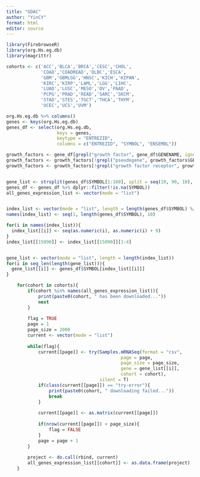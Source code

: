 ```yaml
---
title: "GDAC"
author: "YinCY"
format: html
editor: source
---
```



```r
library(FirebrowseR)
library(org.Hs.eg.db)
library(magrittr)

cohorts <- c('ACC','BLCA','BRCA','CESC','CHOL',
             'COAD','COADREAD','DLBC','ESCA',
             'GBM','GBMLGG','HNSC','KICH','KIPAN',
             'KIRC','KIRP','LAML','LGG','LIHC',
             'LUAD','LUSC','MESO','OV','PAAD',
             'PCPG','PRAD','READ','SARC','SKCM',
             'STAD','STES','TGCT','THCA','THYM',
             'UCEC','UCS','UVM')

org.Hs.eg.db %>% columns()
genes <- keys(org.Hs.eg.db)
genes_df <- select(org.Hs.eg.db, 
                   keys = genes, 
                   keytype = "ENTREZID", 
                   columns = c("ENTREZID", "SYMBOL", "ENSEMBL"))

growth_factors <- gene_df[grepl("growth factor", gene_df$GENENAME, ignore.case = T), ]
growth_factors <- growth_factors[!grepl("pseudogene", growth_factors$GENENAME, ignore.case = T), ]
growth_factors <- growth_factors[!grepl("growth factor receptor", growth_factors$GENENAME, ignore.case = T), ]


gene_list <- strsplit(genes_df$SYMBOL[1:100], split = seq(10, 90, 10), fixed = T)
genes_df <- genes_df %>% dplyr::filter(!is.na(SYMBOL))
all_genes_expression_list <- vector(mode = "list")


index_list <- vector(mode = "list", length = length(genes_df$SYMBOL) %/% 10 + 1)
names(index_list) <- seq(1, length(genes_df$SYMBOL), 10)

for(i in names(index_list)){
  index_list[[i]] <- seq(as.numeric(i), as.numeric(i) + 9)
}
index_list[[15090]] <- index_list[[15090]][1:4]


gene_list <- vector(mode = "list", length = length(index_list))
for(i in seq_len(length(gene_list))){
  gene_list[[i]] <- genes_df$SYMBOL[index_list[[i]]]
}
```


```r
    for(cohort in cohorts){
        if(cohort %in% names(all_genes_expression_list)){
            print(paste0(cohort, " has been downloaded..."))
            next
        }
        
        flag = TRUE
        page = 1
        page_size = 2000
        current <- vector(mode = "list")
        
        while(flag){
            current[[page]] <- try(Samples.mRNASeq(format = "csv",
                                           page = page, 
                                           page_size = page_size,
                                           gene = gene_list[[i]], 
                                           cohort = cohort), 
                                   silent = T)
            if(class(current[[page]]) == "try-error"){
                print(paste0(cohort, " downloading failed..."))
                break
            }
            
            current[[page]] <- as.matrix(current[[page]])
            
            if(nrow(current[[page]]) < page_size){
                flag = FALSE
            }
            page = page + 1
        }
        
        project <- do.call(rbind, current)
        all_genes_expression_list[[cohort]] <- as.data.frame(project)
    }
```






















